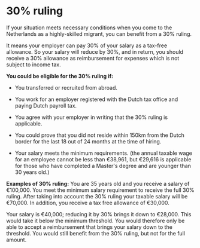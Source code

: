 
# 30% ruling 
If your situation meets necessary conditions when you come to the Netherlands as a highly-skilled migrant, you can benefit from a 30% ruling. 

It means your employer can pay 30% of your salary as a tax-free allowance. So your salary will reduce by 30%, and in return, you should receive a 30% allowance as reimbursement for expenses which is not subject to income tax. 

**You could be eligible for the 30% ruling if:** 

- You transferred or recruited from abroad.

- You work for an employer registered with the Dutch tax office and paying Dutch payroll tax.

- You agree with your employer in writing that the 30% ruling is applicable.

- You could prove that you did not reside within 150km from the Dutch border for the last 18 out of 24 months at the time of hiring. 

- Your salary meets the minimum requirements. (the annual taxable wage for an employee cannot be less than €38,961, but €29,616 is applicable for those who have completed a Master's degree and are younger than 30 years old.) 

**Examples of 30% ruling:**
You are 35 years old and you receive a salary of €100,000. You meet the minimum salary requirement to receive the full 30% ruling. After taking into account the 30% ruling your taxable salary will be €70,000. In addition, you receive a tax free allowance of €30,000. 

Your salary is €40,000; reducing it by 30% brings it down to €28,000. This would take it below the minimum threshold. You would therefore only be able to accept a reimbursement that brings your salary down to the threshold. You would still benefit from the 30% ruling, but not for the full amount.
